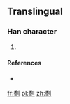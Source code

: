 ==Translingual==

===Han character===
{{Han char|rn=18|rad=刀|as=12|sn=14|four=|canj=竹水中弓 (HELN)}}

# {{defn|Han|sort=刀12}}

====References====
* {{Han ref|kx=0143.381|dkj=|dj=|hdz=|uh=34FF|ud=13567|bh=|bd=}}

[[fr:㓿]]
[[pl:㓿]]
[[zh:㓿]]